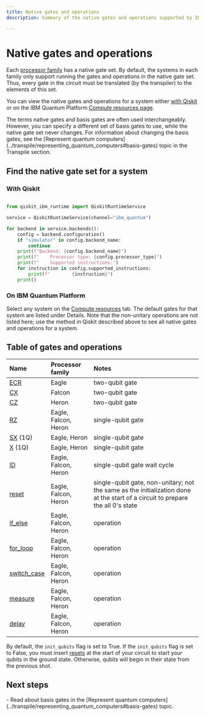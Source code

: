 ```yaml
---
title: Native gates and operations
description: Summary of the native gates and operations supported by IBM Quantum systems

---
```


# Native gates and operations

Each [processor family](processor-types) has a native gate set. By default, the systems in each family only support running the gates and operations in the native gate set. Thus, every gate in the circuit must be translated (by the transpiler) to the elements of this set.

You can view the native gates and operations for a system either [with Qiskit](#native-gates-with-qiskit) or on the IBM Quantum Platform [Compute resources page](#native-gates-on-platform).

<Admonition type="note" title="Basis gates">
The terms native gates and basis gates are often used interchangeably. However, you can specify a different set of basis gates to use, while the native gate set never changes. For information about changing the basis gates, see the [Represent quantum computers](../transpile/representing_quantum_computers#basis-gates) topic in the Transpile section.
</Admonition>

## Find the native gate set for a system

<span id="native-gates-with-qiskit"></span>
### With Qiskit

```python

from qiskit_ibm_runtime import QiskitRuntimeService

service = QiskitRuntimeService(channel="ibm_quantum")

for backend in service.backends():
    config = backend.configuration()
    if "simulator" in config.backend_name:
        continue
    print(f"Backend: {config.backend_name}")
    print(f"    Processor type: {config.processor_type}")
    print(f"    Supported instructions:")
    for instruction in config.supported_instructions:
        print(f"        {instruction}")
    print()
```

<span id="native-gates-on-platform"></span>
### On IBM Quantum Platform

Select any system on the [Compute resources](https://quantum.ibm.com/services/resources) tab. The default gates for that system are listed under Details. Note that the non-unitary operations are not listed here; use the method in Qiskit described above to see all native gates and operations for a system.

## Table of gates and operations


| Name | Processor family | Notes |
| :--- | :--- | :--- |
| [ECR](/api/qiskit/qiskit.circuit.library.ECRGate) | Eagle | two-qubit gate |
| [CX](/api/qiskit/qiskit.circuit.library.CXGate) | Falcon | two-qubit gate |
| [CZ](/api/qiskit/qiskit.circuit.library.CZGate) | Heron | two-qubit gate |
| [RZ](/api/qiskit/qiskit.circuit.library.RZGate) | Eagle, Falcon, Heron | single-qubit gate |
| [SX](/api/qiskit/qiskit.circuit.library.SXGate) (1Q) | Eagle, Heron | single-qubit gate |
| [X](/api/qiskit/qiskit.circuit.library.XGate) (1Q) | Eagle, Heron | single-qubit gate |
| [ID](/api/qiskit/qiskit.circuit.library.IGate) | Eagle, Falcon, Heron | single-qubit gate wait cycle |
| [reset](/api/qiskit/qiskit.circuit.library.Reset) |  Eagle, Falcon, Heron | single-qubit gate, non-unitary; not the same as the initialization done at the start of a circuit to prepare the all 0's state |
| [if_else](/api/qiskit/qiskit.circuit.IfElseOp) | Eagle, Falcon, Heron | operation |
| [for_loop](/api/qiskit/qiskit.circuit.ForLoopOp) | Eagle, Falcon, Heron | operation |
| [switch_case](/api/qiskit/qiskit.circuit.SwitchCaseOp) | Eagle, Falcon, Heron | operation |
| [measure](/api/qiskit/qiskit.circuit.library.Measure) | Eagle, Falcon, Heron | operation |
| [delay](/api/qiskit/qiskit.circuit.Delay) | Eagle, Falcon, Heron | operation |

<Admonition type="tip" title="The init_qubits flag">

By default, the `init_qubits` flag is set to True. If the `init_qubits` flag is set to False, you must insert [resets](/api/qiskit/qiskit.circuit.library.Reset) at the start of your circuit to start your qubits in the ground state. Otherwise, qubits will begin in their state from the previous shot.
</Admonition>

## Next steps

<Admonition type="tip" title="Recommendations">
    - Read about basis gates in the [Represent quantum computers](../transpile/representing_quantum_computers#basis-gates) topic.
</Admonition>

